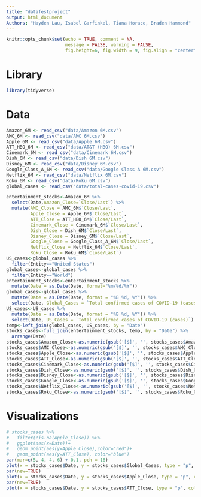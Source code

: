 ```yaml
---
title: "datafestproject"
output: html_document
Authors: "Hayden Lau, Isabel Garfinkel, Tiana Horace, Braden Hammond"
---
```


```r
knitr::opts_chunk$set(echo = TRUE, comment = NA, 
                      message = FALSE, warning = FALSE,
                      fig.height=6, fig.width = 9, fig.align = "center")
```

# Library

```r
library(tidyverse)
```


# Data
```r
Amazon_6M <- read_csv("data/Amazon 6M.csv")
AMC_6M <- read_csv("data/AMC 6M.csv")
Apple_6M <- read_csv("data/Apple 6M.csv")
ATT_HBO_6M <- read_csv("data/AT&T (HBO) 6M.csv")
Cinemark_6M <- read_csv("data/Cinemark 6M.csv")
Dish_6M <- read_csv("data/Dish 6M.csv")
Disney_6M <- read_csv("data/Disney 6M.csv")
Google_Class_A_6M <- read_csv("data/Google Class A 6M.csv")
Netflix_6M <- read_csv("data/Netflix 6M.csv")
Roku_6M <- read_csv("data/Roku 6M.csv")
global_cases <- read_csv("data/total-cases-covid-19.csv")
```

```r
entertainment_stocks<-Amazon_6M %>% 
  select(Date,Amazon_Close=`Close/Last`) %>% 
  mutate(AMC_Close = AMC_6M$`Close/Last`,
         Apple_Close = Apple_6M$`Close/Last`,
         ATT_Close = ATT_HBO_6M$`Close/Last`,
         Cinemark_Close = Cinemark_6M$`Close/Last`,
         Dish_Close = Dish_6M$`Close/Last`,
         Disney_Close = Disney_6M$`Close/Last`,
         Google_Close = Google_Class_A_6M$`Close/Last`,
         Netflix_Close = Netflix_6M$`Close/Last`,
         Roku_Close = Roku_6M$`Close/Last`)
US_cases<-global_cases %>% 
  filter(Entity=="United States")
global_cases<-global_cases %>% 
  filter(Entity=="World")
entertainment_stocks<-entertainment_stocks %>% 
  mutate(Date = as.Date(Date, format="%m/%d/%Y"))
global_cases<-global_cases %>% 
  mutate(Date = as.Date(Date, format = "%B %d, %Y")) %>% 
  select(Date, Global_Cases = `Total confirmed cases of COVID-19 (cases)`)
US_cases<-US_cases %>% 
  mutate(Date = as.Date(Date, format = "%B %d, %Y")) %>% 
  select(Date, US_Cases = `Total confirmed cases of COVID-19 (cases)`)
temp<-left_join(global_cases, US_cases, by = "Date")
stocks_cases<-full_join(entertainment_stocks, temp, by = "Date") %>% 
  arrange(Date)
stocks_cases$Amazon_Close<-as.numeric(gsub('[$]', '', stocks_cases$Amazon_Close))
stocks_cases$AMC_Close<-as.numeric(gsub('[$]', '', stocks_cases$AMC_Close))
stocks_cases$Apple_Close<-as.numeric(gsub('[$]', '', stocks_cases$Apple_Close))
stocks_cases$ATT_Close<-as.numeric(gsub('[$]', '', stocks_cases$ATT_Close))
stocks_cases$Cinemark_Close<-as.numeric(gsub('[$]', '', stocks_cases$Cinemark_Close))
stocks_cases$Dish_Close<-as.numeric(gsub('[$]', '', stocks_cases$Dish_Close))
stocks_cases$Disney_Close<-as.numeric(gsub('[$]', '', stocks_cases$Disney_Close))
stocks_cases$Google_Close<-as.numeric(gsub('[$]', '', stocks_cases$Google_Close))
stocks_cases$Netflix_Close<-as.numeric(gsub('[$]', '', stocks_cases$Netflix_Close))
stocks_cases$Roku_Close<-as.numeric(gsub('[$]', '', stocks_cases$Roku_Close))
```

# Visualizations

```r
# stocks_cases %>% 
#   filter(!is.na(Apple_Close)) %>% 
#   ggplot(aes(x=Date))+
#   geom_point(aes(y=Apple_Close),color="red")+
#   geom_point(aes(y=ATT_Close), color="blue")
par(mar=c(5, 4, 4, 6) + 0.1, pch = 16)
plot(x = stocks_cases$Date, y = stocks_cases$Global_Cases, type = "p", col = "black",axes=FALSE, frame.plot=TRUE, xlab="", ylab="")
par(new=TRUE)
plot(x = stocks_cases$Date, y = stocks_cases$Apple_Close, type = "p", col = "red",axes=FALSE, frame.plot=TRUE, xlab="", ylab="")
par(new=TRUE)
plot(x = stocks_cases$Date, y = stocks_cases$ATT_Close, type = "p", col = "blue",axes=FALSE, frame.plot=TRUE, xlab="", ylab="")

```

